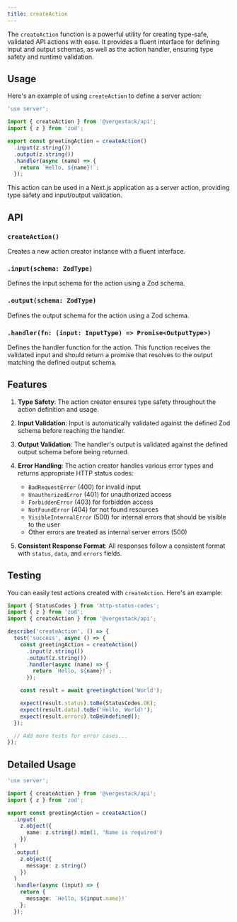 ```yaml
---
title: createAction
---
```


The `createAction` function is a powerful utility for creating type-safe, validated API actions with ease. It provides a fluent interface for defining input and output schemas, as well as the action handler, ensuring type safety and runtime validation.

## Usage

Here's an example of using `createAction` to define a server action:

```typescript
'use server';

import { createAction } from '@vergestack/api';
import { z } from 'zod';

export const greetingAction = createAction()
  .input(z.string())
  .output(z.string())
  .handler(async (name) => {
    return `Hello, ${name}!`;
  });
```

This action can be used in a Next.js application as a server action, providing type safety and input/output validation.

## API

### `createAction()`

Creates a new action creator instance with a fluent interface.

### `.input(schema: ZodType)`

Defines the input schema for the action using a Zod schema.

### `.output(schema: ZodType)`

Defines the output schema for the action using a Zod schema.

### `.handler(fn: (input: InputType) => Promise<OutputType>)`

Defines the handler function for the action. This function receives the validated input and should return a promise that resolves to the output matching the defined output schema.

## Features

1. **Type Safety**: The action creator ensures type safety throughout the action definition and usage.

2. **Input Validation**: Input is automatically validated against the defined Zod schema before reaching the handler.

3. **Output Validation**: The handler's output is validated against the defined output schema before being returned.

4. **Error Handling**: The action creator handles various error types and returns appropriate HTTP status codes:

   - `BadRequestError` (400) for invalid input
   - `UnauthorizedError` (401) for unauthorized access
   - `ForbiddenError` (403) for forbidden access
   - `NotFoundError` (404) for not found resources
   - `VisibleInternalError` (500) for internal errors that should be visible to the user
   - Other errors are treated as internal server errors (500)

5. **Consistent Response Format**: All responses follow a consistent format with `status`, `data`, and `errors` fields.

## Testing

You can easily test actions created with `createAction`. Here's an example:

```typescript
import { StatusCodes } from 'http-status-codes';
import { z } from 'zod';
import { createAction } from '@vergestack/api';

describe('createAction', () => {
  test('success', async () => {
    const greetingAction = createAction()
      .input(z.string())
      .output(z.string())
      .handler(async (name) => {
        return `Hello, ${name}!`;
      });

    const result = await greetingAction('World');

    expect(result.status).toBe(StatusCodes.OK);
    expect(result.data).toBe('Hello, World!');
    expect(result.errors).toBeUndefined();
  });

  // Add more tests for error cases...
});
```

## Detailed Usage

```typescript
'use server';

import { createAction } from '@vergestack/api';
import { z } from 'zod';

export const greetingAction = createAction()
  .input(
    z.object({
      name: z.string().min(1, 'Name is required')
    })
  )
  .output(
    z.object({
      message: z.string()
    })
  )
  .handler(async (input) => {
    return {
      message: `Hello, ${input.name}!`
    };
  });
```
